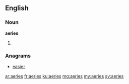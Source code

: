 ==English==

===Noun===
'''aeries'''
# {{plural of|aerie}}

===Anagrams===
* [[easier#English|easier]]

[[ar:aeries]]
[[fr:aeries]]
[[ku:aeries]]
[[mg:aeries]]
[[my:aeries]]
[[sv:aeries]]